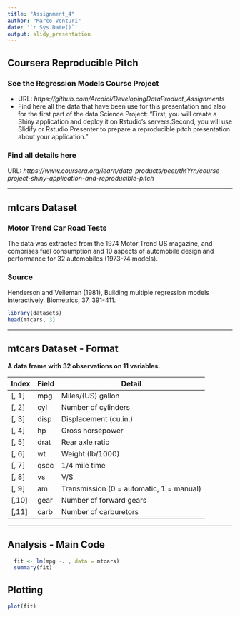 ```yaml
---
title: "Assignment_4"
author: "Marco Venturi"
date: '`r Sys.Date()`'
output: slidy_presentation
---
```


## Coursera Reproducible Pitch

### See the Regression Models Course Project  

- URL: *https://github.com/Arcaici/DevelopingDataProduct_Assignments*
- Find here all the data that have been use for this presentation and also for the first part of the data Science Project: "First, you will create a Shiny application and deploy it on Rstudio's servers.Second, you will use Slidify or Rstudio Presenter to prepare a reproducible pitch presentation about your application."

### Find all details here
URL: *https://www.coursera.org/learn/data-products/peer/tMYrn/course-project-shiny-application-and-reproducible-pitch*

---

## mtcars Dataset

### Motor Trend Car Road Tests

The data was extracted from the 1974 Motor Trend US magazine, and comprises fuel consumption and 10 aspects of automobile design and performance for 32 automobiles (1973-74 models).

### Source

Henderson and Velleman (1981), Building multiple regression models interactively. Biometrics, 37, 391-411.

```r
library(datasets)
head(mtcars, 3)
```
---

## mtcars Dataset - Format

**A data frame with 32 observations on 11 variables.**

| Index | Field | Detail |
------- | ----- | ------ |
| [, 1] | mpg | Miles/(US) gallon |
| [, 2]  | cyl | Number of cylinders |
| [, 3]	| disp | Displacement (cu.in.) |
| [, 4]	| hp | Gross horsepower |
| [, 5]	| drat | Rear axle ratio |
| [, 6]	| wt | Weight (lb/1000) |
| [, 7]	| qsec | 1/4 mile time |
| [, 8]	| vs | V/S |
| [, 9]	| am | Transmission (0 = automatic, 1 = manual) |
| [,10]	| gear | Number of forward gears |
| [,11]	| carb | Number of carburetors |

---


## Analysis - Main Code

```r
  fit <- lm(mpg ~. , data = mtcars)
  summary(fit)

```

## Plotting

```r
plot(fit)
```